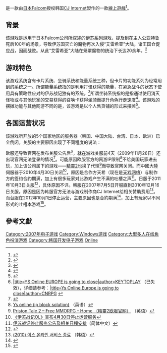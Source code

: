 {{NoteTA
| G1=Games
| 1=zh-cn:伊苏战记; zh-tw:伊蘇Online;
}}
{{Infobox VG
| title = 伊蘇Online
| original = Ys Online ～The Call of Solum～
| genre = [[MMORPG|MMORPG]]
| platforms = [[Microsoft_Windows|Microsoft Windows]]
| developer = [[CJ_Internet|CJ Internet]]
| publisher = {{vgrelease|KR|[[Netmarble|Netmarble]]|CN|[[天希|天希]]|JP|[[Netmarble|Netmarble Japan]]|EU|[[KeyToPlay|KeyToPlay]]|TW|[[紅心辣椒|紅心辣椒]]}}
| series = [[伊蘇系列|伊蘇系列]]
| modes = [[多人遊戲|多人]]
| designer =
| released = {{vgrelease|KR|2007年7月5日<small>（已停运）</small>|CN|2009年3月2日<small>（已停运）</small>|JP|2009年4月30日<small>（已停运）</small>|EU|2009年5月25日<small>（已停运）</small>|TW|2009年7月31日<ref>{{Cite web |url=https://gnn.gamer.com.tw/detail.php?sn=38372 |title=《伊蘇 Online》31 日不刪檔封測 多項慶祝活動同步展開 |access-date=2021-09-20 |archive-date=2021-09-21 |archive-url=https://web.archive.org/web/20210921010322/https://gnn.gamer.com.tw/detail.php?sn=38372 |dead-url=no }}</ref><small>（已停运）</small>}}
| shutdown = {{Vgrelease|KR|2010年12月16日|CN|2010年4月30日|JP|2011年10月3日|EU|2009年11月30日|TW|2012年10月1日}}
| onlinegame = 1
}}

{{vgname|伊苏战记|ja=イースオンライン|cn=伊苏战记|tw=伊蘇Online}}是一款由[[日本Falcom|日本Falcom]]授权韩国[[CJ_Internet|CJ Internet]]製作的一款[[線上遊戲|線上遊戲]]<ref>{{Cite web |url=http://www.cjig.net/games/game_ys.asp |title=CJIG - YS Online |access-date=2013-05-15 |archive-url=https://web.archive.org/web/20130828043554/http://cjig.net/games/game_ys.asp |archive-date=2013-08-28 |dead-url=yes }}</ref>。

== 背景 ==

该游戏是运用于日本Falcom公司所叙述的[[伊苏系列|伊苏系列]]游戏，提及到在主人公亚特鲁死后100年的场景，导致伊苏国灭亡的魔物再次入侵“艾雷希亚”大陆，诸王国仓促应战，因而战败。从此“艾雷希亚”大陆在笼罩魔物的统治下长达20余年。<ref>{{Cite web |url=http://ys.17173.com/main/bj.shtml |title=伊苏战记背景故事 |access-date=2013-05-15 |archive-date=2020-02-03 |archive-url=https://web.archive.org/web/20200203175225/http://ys.17173.com/main/bj.shtml |dead-url=no }}</ref>

== 游戏特色 ==

该游戏系统含有卡片系统、坐骑系统和能量系统三种，但卡片的功能系列为经常用到的系统之一。所谓能量系统指的是利用打怪获得的能量，在紧急战斗的状态下使用具有策略性应对的伊苏战记独有的系统。<ref>{{Cite web |url=http://ys.52pk.com/ziliao/447304.html |title=伊苏战记能量技能 |access-date=2013-05-15 |archive-url=https://web.archive.org/web/20130413041444/http://ys.52pk.com/ziliao/447304.html |archive-date=2013-04-13 |dead-url=yes }}</ref>所谓坐骑系统指的是指通过使用消灭怪物或与其他玩家的交易获得的召唤卡获得坐骑而提升角色行走速度<ref>{{Cite web |url=http://ys.52pk.com/ziliao/447360.html |title=伊苏战记坐骑系统 |access-date=2013-05-15 |archive-url=https://web.archive.org/web/20130326055154/http://ys.52pk.com/ziliao/447360.html |archive-date=2013-03-26 |dead-url=yes }}</ref>。该游戏的摆摊功能与其他网游不同的是，该游戏是以个人售货铺的形式来摆摊<ref>{{Cite web |url=http://ys.52pk.com/ziliao/447343.html |title=伊苏战记个人商店分类 |access-date=2013-05-15 |archive-url=https://web.archive.org/web/20130326070315/http://ys.52pk.com/ziliao/447343.html |archive-date=2013-03-26 |dead-url=yes }}</ref>。

== 各国运营状况 ==

该游戏所开放的5个国家地区的服务器（韩国、中国大陆、台湾、日本、欧洲）已全倒闭。关服的主要原因出现了不同程度的说法：

欧服还导致官网在发布关服公告后<ref>[http://www.ysonline.com/news/645 |title=YS Online EUROPE is going to close|author=KEYTOPLAY] {{Wayback|url=http://www.ysonline.com/news/645 |date=20190915230517 }} （已失效），详细请参考：[http://www.onrpg.com/boards/threads/145082-Ys-Online-Europe-is-going-to-close |title=Ys Online Europe is going to close|author=CNRPG] {{Wayback|url=http://www.onrpg.com/boards/threads/145082-Ys-Online-Europe-is-going-to-close |date=20190913140312 }}</ref>，就在游戏关服前4天（2009年11月26日）还出现官网无法登录的情况<ref>{{Cite web |url=http://www.mmorpg.com/gamelist.cfm/game/398/view/forums/post/3259593#3259593 |title=Ys Online Europe is going to close |access-date=2013-05-15 |archive-date=2015-06-11 |archive-url=https://web.archive.org/web/20150611195302/http://www.mmorpg.com/gamelist.cfm/game/398/view/forums/post/3259593#3259593 |dead-url=no }}</ref>。可能原因欧服官方的网游IP限制<ref>[http://www.hongfire.com/forum/showthread.php/118635-Ys-online-%28ip-block-solution%29 Ys online (ip block solution)] {{Wayback|url=http://www.hongfire.com/forum/showthread.php/118635-Ys-online-%28ip-block-solution%29 |date=20141205000623 }}（英语）</ref>不给美国玩家进去玩，加上该公司属下的游戏——[[精靈2|精靈2]]也换了代理<ref>[http://pt2.gamerkraft.com/ Priston Tale 2 – Free MMORPG - Home （精靈2欧服官网）] {{Wayback|url=http://pt2.gamerkraft.com/ |date=20140805211416 }}（英语）</ref>而导致官网关闭。而中國大陸伺服器于2010年4月30日关闭<ref>[http://www.lanyuyx.com/bbs/viewthread.php?tid=289 《伊苏战记OL》宣布4月30日停止运营服务]{{dead link|date=2017年11月 |bot=InternetArchiveBot |fix-attempted=yes }}</ref>，原因是合作方天希（现在是[[天戏网络|天戏网络]]）与制作方的签约合約期满，加上有很多玩家对此游戏产生不满的吐槽之声<ref>[http://tieba.baidu.com/f?kz=717345628 伊苏战记停止服务公告及相关日程安排]（简体中文）</ref>。日服于2011年10月3日关服<ref>{{lang|ja|http://www.4gamer.net/games/014/G001412/20110801056/ 「YS Online ～古代シーマの鼓動～」のサービスが10月3日に終了に。サービス終了までのスケジュールを確認しておこう}}</ref>，具体原因不详。韩服在2007年7月5日开服直到2010年12月16日关服，原因是因为韩服官方无法与游戏制作商CJ Internet给相关赞助费用<ref>[http://tracefalcom.tistory.com/161 (2010) 이스 온라인 서비스 종료] {{Wayback|url=http://tracefalcom.tistory.com/161 |date=20191204202944 }}（韩语）</ref>。而台服在2012年10月1日停止运营，主要原因也是合約期满<ref>{{lang|zh-tw|http://forum.gamer.com.tw/C.php?page=1&bsn=10005&snA=3237 《伊蘇 Online》 結束營運公告 .....}}</ref>，加上有玩家以不同形式的吐槽本游戏<ref>{{lang|zh-tw|http://blog.yam.com/ysonlinebg 伊蘇online之黑心辣椒}}</ref>。

== 參考文獻 ==
{{reflist|30em}}

{{伊苏系列}}

{{DEFAULTSORT:Iseuonlain}}
[[Category:2007年电子游戏|Category:2007年电子游戏]]
[[Category:Windows游戏|Category:Windows游戏]]
[[Category:大型多人在线角色扮演游戏|Category:大型多人在线角色扮演游戏]]
[[Category:韩国开发电子游戏|Category:韩国开发电子游戏]]
[[Category:伊苏系列|Online]]